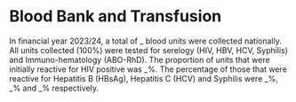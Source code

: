 # Blood Bank and Transfusion {.unnumbered}

In financial year 2023/24, a total of \_ blood units were collected nationally. All units collected (100%) were tested for serelogy (HIV, HBV, HCV, Syphilis) and Immuno-hematology (ABO-RhD). The proportion of units that were initially reactive for HIV positive was \_%. The percentage of those that were reactive for Hepatitis B (HBsAg), Hepatitis C (HCV) and Syphilis were \_%, \_% and \_% respectively.
